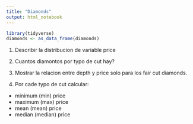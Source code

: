 ```yaml
---
title: "Diamonds"
output: html_notebook
---
```


```r
library(tidyverse)
diamonds <- as_data_frame(diamonds)
```

1. Describir la distribucion de variable price

1. Cuantos diamontos por typo de cut hay?

1. Mostrar la relacion entre depth y price solo para los fair cut diamonds.

1. Por cade typo de cut calcular:
  - minimum (min) price 
  - maximum (max) price 
  - mean (mean) price
  - median (median) price
